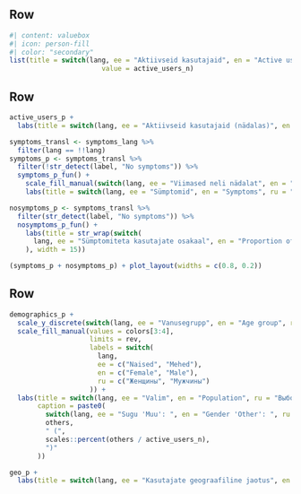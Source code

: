 ## Row

```r
#| content: valuebox
#| icon: person-fill
#| color: "secondary"
list(title = switch(lang, ee = "Aktiivseid kasutajaid", en = "Active users", ru = "Aктивные пользователи"),
                       value = active_users_n)
```


## Row {height=60%}

```r
active_users_p +
  labs(title = switch(lang, ee = "Aktiivseid kasutajaid (nädalas)", en = "Active users (weekly)", ru = "Aктивные пользователи (в неделю)"))
```


```r
symptoms_transl <- symptoms_lang %>%
  filter(lang == !!lang)
symptoms_p <- symptoms_transl %>%
  filter(!str_detect(label, "No symptoms")) %>%
  symptoms_p_fun() +
    scale_fill_manual(switch(lang, ee = "Viimased neli nädalat", en = "Last four weeks", ru = "Последние четыре недели"), values = colors) +
    labs(title = switch(lang, ee = "Sümptomid", en = "Symptoms", ru = "Симптомы"))
```


```r
nosymptoms_p <- symptoms_transl %>%
  filter(str_detect(label, "No symptoms")) %>%
  nosymptoms_p_fun() +
    labs(title = str_wrap(switch(
      lang, ee = "Sümptomiteta kasutajate osakaal", en = "Proportion of users with no symptoms", ru = "Доля пользователей без симптомов"
    ), width = 15))
```


```r
(symptoms_p + nosymptoms_p) + plot_layout(widths = c(0.8, 0.2))
```


## Row

```r
demographics_p +
  scale_y_discrete(switch(lang, ee = "Vanusegrupp", en = "Age group", ru = "Возрастная группа")) +
  scale_fill_manual(values = colors[3:4],
                    limits = rev,
                    labels = switch(
                      lang,
                      ee = c("Naised", "Mehed"),
                      en = c("Female", "Male"),
                      ru = c("Женщины", "Мужчины")
                    )) +
  labs(title = switch(lang, ee = "Valim", en = "Population", ru = "Выборка"),
       caption = paste0(
         switch(lang, ee = "Sugu 'Muu': ", en = "Gender 'Other': ", ru = "Пол 'Другой': "),
         others,
         " (",
         scales::percent(others / active_users_n),
         ")"
       ))
```


```r
geo_p +
  labs(title = switch(lang, ee = "Kasutajate geograafiline jaotus", en = "Geographic distribution of users", ru = "Географическое распределение пользователей"))
```


